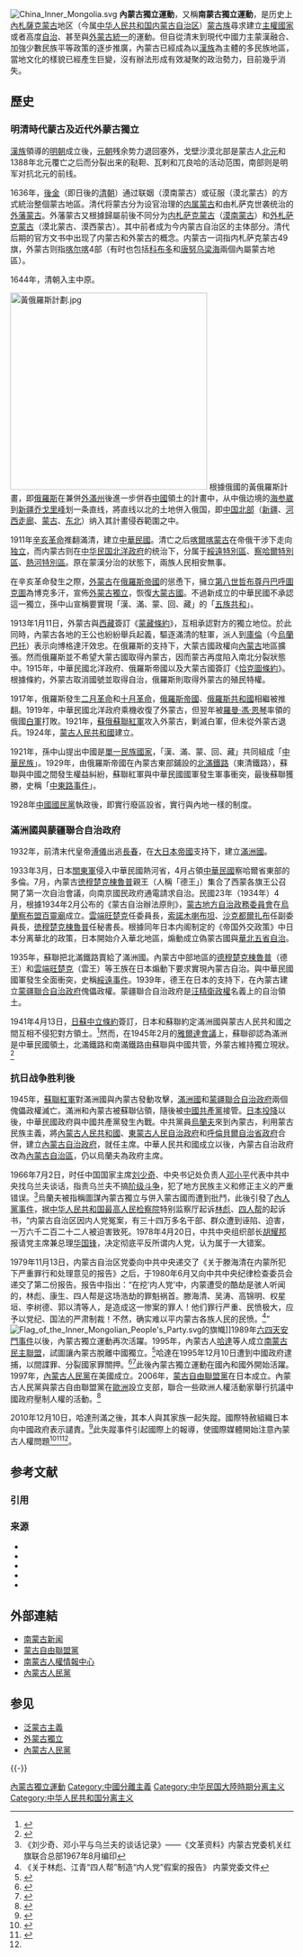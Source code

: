 {{多個問題|
{{POV|time=2017-08-12T10:28:31+00:00}}
{{review}}
}}[[File:China_Inner_Mongolia.svg|thumb]]
'''內蒙古獨立運動'''，又稱'''南蒙古獨立運動'''，是历史上[[內札薩克蒙古|內札薩克蒙古]]地区（今属[[中华人民共和国|中华人民共和国]][[内蒙古自治区|内蒙古自治区]]）[[蒙古族|蒙古族]]尋求建立[[主權國家|主權國家]]或者高度[[自治|自治]]、甚至與[[外蒙古|外蒙古]][[泛蒙古主義|統一]]的運動。但自從清末到現代中國力主蒙漢融合、加強少數民族平等政策的逐步推廣，內蒙古已經成為以[[漢族|漢族]]為主體的多民族地區，當地文化的樣貌已經產生巨變，沒有辦法形成有效凝聚的政治勢力，目前幾乎消失。

==歷史==
===明清時代蒙古及近代外蒙古獨立===

[[漢族|漢族]]領導的[[明朝|明朝]]成立後，[[元朝|元朝]]残余势力退回塞外，戈壁沙漠北部是蒙古人[[北元|北元]]和1388年北元覆亡之后而分裂出来的鞑靼、瓦剌和兀良哈的活动范围，南部则是明军对抗北元的前线。

1636年，[[後金|後金]]（即日後的[[清朝|清朝]]）通过联姻（漠南蒙古）或征服（漠北蒙古）的方式統治整個蒙古地區。清代将蒙古分为设官治理的[[内属蒙古|内属蒙古]]和由札萨克世袭统治的[[外藩蒙古|外藩蒙古]]。外藩蒙古又根據歸屬前後不同分为[[内札萨克蒙古|内札萨克蒙古]]（[[漠南蒙古|漠南蒙古]]）和[[外札萨克蒙古|外札萨克蒙古]]（漠北蒙古、漠西蒙古）。其中前者成为今内蒙古自治区的主体部分。清代后期的官方文书中出现了内蒙古和外蒙古的概念。内蒙古一词指内札萨克蒙古49旗，外蒙古则指[[喀尔喀|喀尔喀]]4部（有时也包括[[科布多|科布多]]和[[唐努乌梁海|唐努乌梁海]]兩個內屬蒙古地區）。

1644年，清朝入主中原。

[[File:黃俄羅斯計劃.jpg|350px]]
根據俄國的黃俄羅斯計畫，即[[俄羅斯|俄羅斯]]在兼併[[外東北|外滿州]]後進一步併吞[[中國|中國]]領土的計畫中，从中俄边境的[[海参崴|海参崴]]到[[新疆|新疆]][[乔戈里峰|乔戈里峰]]划一条直线，將直线以北的土地併入俄国，即[[中国北部|中国北部]]（[[新疆|新疆]]、[[河西走廊|河西走廊]]、[[蒙古|蒙古]]、[[中国东北地区|东北]]）纳入其計畫侵吞範圍之中。

1911年[[辛亥革命|辛亥革命]]推翻滿清，建立[[中華民國|中華民國]]。清亡之后[[喀爾喀蒙古|喀爾喀蒙古]]在帝俄干涉下走向[[外蒙古独立|独立]]，而内蒙古则在[[中华民国|中华民国]][[北洋政府|北洋政府]]的统治下，分属于[[綏遠特別區|綏遠特別區]]、[[察哈爾特別區|察哈爾特別區]]、[[熱河特別區|熱河特別區]]。原在蒙漢分治的狀態下，兩族人民相安無事。

在辛亥革命發生之際，[[外蒙古|外蒙古]]在[[俄羅斯帝國|俄羅斯帝國]]的慫恿下，擁立[[第八世哲布尊丹巴呼圖克圖|第八世哲布尊丹巴呼圖克圖]]為博克多汗，宣佈[[外蒙古獨立|外蒙古獨立]]，恢復[[大蒙古國|大蒙古國]]。不過新成立的中華民國不承認這一獨立，孫中山宣稱要實現「漢、滿、蒙、回、藏」的「[[五族共和|五族共和]]」。

1913年1月11日，外蒙古與[[西藏|西藏]]簽訂《[[蒙藏條約|蒙藏條約]]》，互相承認對方的獨立地位。於此同時，內蒙古各地的王公也紛紛舉兵起義，驅逐滿清的駐軍，派人到[[庫倫|庫倫]]（今[[烏蘭巴托|烏蘭巴托]]）表示向博格達汗效忠。在俄羅斯的支持下，大蒙古國政權向[[內蒙古|內蒙古]]地區擴張。然而俄羅斯並不希望大蒙古國取得內蒙古，因而蒙古再度陷入南北分裂狀態中。1915年，中華民國北洋政府、俄羅斯帝國以及大蒙古國簽訂《[[中俄蒙協約|恰克圖條約]]》。根據條約，外蒙古取消國號並取得自治，俄羅斯則取得外蒙古的殖民特權。

1917年，俄羅斯發生[[二月革命|二月革命]]和[[十月革命|十月革命]]，[[俄羅斯帝國|俄羅斯帝國]]、[[俄羅斯共和國|俄羅斯共和國]]相繼被推翻。1919年，中華民國北洋政府乘機收復了外蒙古，但翌年被[[羅曼·馮·恩琴|羅曼·馮·恩琴]]率領的俄國[[白軍|白軍]]打敗。1921年，[[蘇俄|蘇俄]][[蘇聯紅軍|蘇聯紅軍]]攻入外蒙古，剿滅白軍，但未從外蒙古退兵。1924年，[[蒙古人民共和國|蒙古人民共和國]]建立。

1921年，孫中山提出中國是[[單一民族國家|單一民族國家]]，「漢、滿、蒙、回、藏」共同組成「[[中華民族|中華民族]]」。1929年，由俄羅斯帝國在內蒙古東部鋪設的[[東清鐵路|北滿鐵路]]（東清鐵路），蘇聯與中國之間發生權益糾紛，蘇聯紅軍與中華民國國軍發生軍事衝突，最後蘇聯獲勝，史稱「[[中東路事件|中東路事件]]」。

1928年[[中國國民黨|中國國民黨]]執政後，即實行廢區設省，實行與內地一樣的制度。

===滿洲國與蒙疆聯合自治政府===
1932年，前清末代皇帝[[溥儀|溥儀]]出逃[[長春|長春]]，在[[大日本帝國|大日本帝國]]支持下，建立[[滿洲國|滿洲國]]。

1933年3月，日本[[關東軍|關東軍]]侵入中華民國熱河省，4月占領[[中華民國|中華民國]]察哈爾省東部的多倫。7月，內蒙古[[徳穆楚克棟魯普|徳穆楚克棟魯普]]親王（人稱「德王」）集合了西蒙各旗王公召開了第一次自治會議，向南京國民政府通電請求自治。民國23年（1934年）4月，根據1934年2月公布的《蒙古自治辦法原則》，[[蒙古地方自治政務委員會|蒙古地方自治政務委員會]]在[[烏蘭察布盟|烏蘭察布盟]][[百靈廟|百靈廟]]成立。[[雲端旺楚克|雲端旺楚克]]任委員長，[[索諾木喇布坦|索諾木喇布坦]]、[[沙克都爾扎布|沙克都爾扎布]]任副委員長，[[徳穆楚克棟魯普|徳穆楚克棟魯普]]任秘書長。根據同年日本内阁制定的《帝国外交政策》中日本分离華北的政策，日本開始介入華北地區，煽動成立偽蒙古國與[[華北五省自治|華北五省自治]]。

1935年，蘇聯把北滿鐵路賣給了滿洲國。內蒙古中部地區的[[德穆楚克棟魯普|德穆楚克棟魯普]]（德王）和[[雲端旺楚克|雲端旺楚克]]（雲王）等王族在日本煽動下要求實現內蒙古自治。{{link-en|內蒙古軍|Inner Mongolian Army}}與中華民國國軍發生全面衝突，史稱[[綏遠抗戰|綏遠事件]]。1939年，德王在日本的支持下，在內蒙古建立[[蒙疆聯合自治政府|蒙疆聯合自治政府]]傀儡政權。蒙疆聯合自治政府是[[汪精衛政權|汪精衛政權]]名義上的自治領土。

1941年4月13日，[[日蘇中立條約|日蘇中立條約]]簽訂，日本和蘇聯約定滿洲國與蒙古人民共和國之間互相不侵犯對方領土。<ref>{{cite web
 | url = http://www.ioc.u-tokyo.ac.jp/~worldjpn/documents/texts/JPRU/19410413.D1J.html
 | title = 日ソ中立条約,声明書
 | work = 日本外交主要文書・年表(1),52頁
 | publisher = 東京大学東洋文化研究所 [[田中明彦|田中明彦]]研究室
 | date = 1941年4月13日
 | accessdate = 2011-01-09
 | archive-date = 2015-09-24
 | archive-url = https://web.archive.org/web/20150924035850/http://www.ioc.u-tokyo.ac.jp/~worldjpn/documents/texts/JPRU/19410413.D1J.html
 | dead-url = no
 }}</ref>然而，在1945年2月的[[雅爾達會議|雅爾達會議]]上，蘇聯卻認為滿洲是中華民國領土，北滿鐵路和南滿鐵路由蘇聯與中國共管，外蒙古維持獨立現狀。<ref>{{cite web
 | url = http://www.ioc.u-tokyo.ac.jp/~worldjpn/documents/texts/docs/19450211.T1J.html
 | title = ヤルタ協定
 | work = 日本外交主要文書・年表(1),56‐57頁.条約集第24集第4巻
 | publisher = 東京大学東洋文化研究所 田中明彦研究室
 | date = 1945年2月11日
 | accessdate = 2011-01-09
 | archive-date = 2016-01-05
 | archive-url = https://web.archive.org/web/20160105135931/http://www.ioc.u-tokyo.ac.jp/~worldjpn/documents/texts/docs/19450211.T1J.html
 | dead-url = no
 }}</ref>

=== 抗日战争胜利後 ===
1945年，[[蘇聯紅軍|蘇聯紅軍]]對滿洲國與內蒙古發動攻擊，[[滿洲國|滿洲國]]和[[蒙疆聯合自治政府|蒙疆聯合自治政府]]兩個傀儡政權滅亡。滿洲和內蒙古被蘇聯佔領，隨後被[[中國共產黨|中國共產黨]]接管。[[日本投降|日本投降]]以後，中華民國政府與中國共產黨發生內戰。中共黨員[[烏蘭夫|烏蘭夫]]來到內蒙古，利用蒙古民族主義，將[[內蒙古人民共和國|內蒙古人民共和國]]、[[東蒙古人民自治政府|東蒙古人民自治政府]]和[[呼倫貝爾自治省政府|呼倫貝爾自治省政府]]合併，建立[[內蒙古自治政府|內蒙古自治政府]]，就任主席。中華人民共和國成立以後，內蒙古自治政府改為[[內蒙古自治區|內蒙古自治區]]，仍以烏蘭夫為政府主席。

1966年7月2日，时任中国国家主席[[刘少奇|刘少奇]]、中央书记处负责人[[邓小平|邓小平]]代表中共中央找乌兰夫谈话，指责乌兰夫不搞[[阶级斗争|阶级斗争]]，犯了地方民族主义和修正主义的严重错误。<ref>《刘少奇、邓小平与乌兰夫的谈话记录》——《文革资料》内蒙古党委机关红旗联合总部1967年8月编印</ref>烏蘭夫被指稱圖謀內蒙古獨立与併入蒙古國而遭到批鬥，此後引發了[[內人黨事件|內人黨事件]]，据[[中华人民共和国最高人民检察院|中华人民共和国最高人民检察院]]特别监察厅起诉[[林彪|林彪]]、[[四人帮|四人帮]]的起诉书，“内蒙古自治区因内人党冤案，有三十四万多名干部、群众遭到诬陷、迫害，一万六千二百二十二人被迫害致死。1978年4月20日，中共中央组织部长[[胡耀邦|胡耀邦]]报请党主席兼总理[[华国锋|华国锋]]，决定彻底平反所谓内人党，认为属于一大错案。

1979年11月13日，内蒙古自治区党委向中共中央递交了《关于滕海清在内蒙所犯下严重罪行和处理意见的报告》之后，于1980年6月又向中共中央纪律检查委员会递交了第二份报告。报告中指出：“在挖‘内人党’中，内蒙遭受的酷劫是骇人听闻的，林彪、康生、四人帮是这场浩劫的罪魁祸首。滕海清、吴涛、高锦明、权星垣、李树德、郭以清等人，是造成这一惨案的罪人！他们罪行严重、民愤极大，应予以党纪、国法的严肃制裁！不然，确实难以平内蒙古各族人民的民愤。<ref>《关于林彪、江青“四人帮”制造“内人党”假案的报告》 内蒙党委文件</ref>”
[[File:Flag_of_the_Inner_Mongolian_People's_Party.svg|thumb]]的旗幟]]1989年[[六四天安門事件|六四天安門事件]]以後，內蒙古獨立運動再次活躍。1995年，內蒙古人[[哈達_(持不同政見者)|哈達]]等人成立[[南蒙古民主聯盟|南蒙古民主聯盟]]，試圖讓內蒙古脫離中國獨立。<ref name="rfa20101208">{{cite web
|publisher=[[Radio_Free_Asia|Radio Free Asia]]
|author=[[Joshua_Lipes|Joshua Lipes]]
|accessdate=2011年1月8日
|date=2010-12-08
|title=Family Held in Detention
|url=http://www.rfa.org/english/news/china/son-12082010144241.html
|archive-date=2020-12-09
|archive-url=https://web.archive.org/web/20201209030137/https://www.rfa.org/english/news/china/son-12082010144241.html
|dead-url=no
}}</ref>哈達在1995年12月10日遭到中國政府逮捕，以間諜罪、分裂國家罪關押。<ref name="uyghurj20110103">{{cite web
|publisher=[[日本ウイグル協会|日本ウイグル協会]]
|accessdate=2011年1月8日
|date=2011-01-03
|author=[[内モンゴル人民党|内モンゴル人民党]]幹事長[[フビスガルト|フビスガルト]],[[モンゴル自由連盟党|モンゴル自由連盟党]]幹事長[[ダイチン|ダイチン]],モンゴル人留学生代表・ジャルガラ
|title=ハダ氏と家族を釈放せよ! 中国政府の南モンゴル弾圧に対する抗議行動 趣意書
|url=http://uyghur-j.org/event_20110108.html
|archive-date=2019-06-26
|archive-url=https://web.archive.org/web/20190626064434/https://uyghur-j.org/event_20110108.html
|dead-url=no
}}</ref><ref name="SMHRIC20041002">{{cite web
|publisher=Southern Mongolian Human Rights Information Center
|accessdate=2011年1月8日
|date=October 2, 2004
|title=内モンゴルで服役中のハダが健康を悪化させている
|url=http://www.smhric.org/jap_45.htm
|archive-date=2016年10月10日
|archive-url=https://web.archive.org/web/20161010130453/http://smhric.org/jap_45.htm
|dead-url=no
}}</ref>此後內蒙古獨立運動在國內和國外開始活躍。1997年，[[內蒙古人民黨|內蒙古人民黨]]在美國成立。2006年，[[蒙古自由聯盟黨|蒙古自由聯盟黨]]在日本成立。內蒙古人民黨與蒙古自由聯盟黨在[[歐洲|歐洲]]設立支部，聯合一些歐洲人權活動家舉行抗議中國政府壓制人權的活動。<ref name="lupmモンゴル自由連盟党とは">{{cite web
|url=http://www.lupm.org/japanese/pages/080711j.htm
|title=モンゴル自由連盟党とは？
|publisher=[[モンゴル自由連盟党|モンゴル自由連盟党]]
|author=モンゴル自由連盟党 日本支部
|accessdate=2011年1月8日
|archive-date=2016年3月6日
|archive-url=https://web.archive.org/web/20160306072124/http://www.lupm.org/japanese/pages/080711j.htm
|dead-url=no
}}</ref>

2010年12月10日，哈達刑滿之後，其本人與其家族一起失蹤。國際特赦組織日本向中國政府表示譴責。<ref name="amnestyjp20110101">{{cite web
|url=http://www.amnesty.or.jp/news/2011/0101_1253.html
|title=中国 : 中国は行方不明中のモンゴル人活動家の消息を明らかにしなければならない
|date=2011-01-01
|accessdate=2011-01-08
|publisher=[[アムネスティ・インターナショナル日本|アムネスティ・インターナショナル日本]]
|archive-date=2020-03-15
|archive-url=https://web.archive.org/web/20200315003753/https://www.amnesty.or.jp/news/2011/0101_1253.html
|dead-url=no
}}</ref>此失蹤事件引起國際上的報導，使國際媒體開始注意內蒙古人權問題<ref>{{cite web
|publisher=[[ニューズウィーク|ニューズウィーク]]
|accessdate=2011年1月8日
|date=2010年12月24日
|title=中国第3の火薬庫、内モンゴル
|url=http://www.newsweekjapan.jp/newsroom/2010/12/post-189.php
|archive-date=2018年2月9日
|archive-url=https://web.archive.org/web/20180209020231/https://www.newsweekjapan.jp/newsroom/2010/12/post-189.php
|dead-url=no
}}</ref><ref name="reuters20101214">{{cite web
|publisher=[[Reuters|Reuters]]
|accessdate=2011年1月8日
|date=2010年12月14日
|title=中国が内モンゴル活動家を釈放、現在は自宅軟禁か＝人権団体
|url=http://jp.reuters.com/article/worldNews/idJPJAPAN-18612020101213
|archive-date=2015年6月10日
|archive-url=https://web.archive.org/web/20150610134103/http://jp.reuters.com/article/worldNews/idJPJAPAN-18612020101213
|dead-url=no
}}</ref><ref name="rfa20101208" />。

== 参考文献 ==
=== 引用 ===
{{Reflist|30em}}

=== 来源 ===
{{refbegin}}
* {{cite book 
 | author = [[楊海英|楊海英]]
 | year = 2010
 | page = 113
 | title = モンゴル人ジェノサイドに関する基礎資料 2 内モンゴル人民革命党粛清事件 内モンゴル自治区の文化大革命
 | publisher = 風響社
 | isbn = 978-4-89489-882-0
}}
*{{cite book 
 | author = 楊海英
 | year = 2009
 | title = モンゴル人ジェノサイドに関する基礎資料 1: 滕海清将軍の講話を中心に
 | publisher = 風響社
 | isbn = 4894898810
}}
*{{cite book 
 | author = 楊海英
 | year = 2009
 | title = 墓標なき草原(上) 内モンゴルにおける文化大革命・虐殺の記録
 | publisher = 岩波書店
 | isbn = 4000247719 
}}
*{{cite book 
 | author = 楊海英
 | year = 2009
 | title = 墓標なき草原(下) 内モンゴルにおける文化大革命・虐殺の記録
 | publisher = 岩波書店
 | isbn = 4000247727 
}}
*{{cite book 
 | editor = [[西村幸祐|西村幸祐]] 編集
 | year = 2007-10-29
 | title = 誰も報じない中国の真実
 | publisher = オークラ出版
 | isbn = 477551069X 
}}
{{refend}}

== 外部連結 ==
* [http://smn.news 南蒙古新闻] {{Wayback|url=http://smn.news/ |date=20200522003805 }}{{Mn icon}}{{En icon}}{{Ja icon}}{{Zh icon}}
* [http://www.lupm.org/ 蒙古自由聯盟黨] {{Wayback|url=http://www.lupm.org/ |date=20200926220954 }}{{Ja icon}}{{Zh icon}}{{Mn icon}}
* [http://www.smhric.org/index.htm 南蒙古人權情報中心] {{Wayback|url=http://www.smhric.org/index.htm |date=20201117003606 }}{{En icon}}{{Zh icon}}{{Mn icon}}
* [https://web.archive.org/web/20111211061430/http://www.innermongolia.org/english/index.html 內蒙古人民黨]{{En icon}}{{Zh icon}}{{Mn icon}}

== 参见 ==
*[[泛蒙古主義|泛蒙古主義]]
*[[外蒙古獨立|外蒙古獨立]]
*[[內蒙古人民黨|內蒙古人民黨]]

{{-}}
{{蒙古族|史}}

[[Category:內蒙古獨立運動|]]
[[Category:中國分離主義|Category:中國分離主義]]
[[Category:中华民国大陸時期分离主义|Category:中华民国大陸時期分离主义]]
[[Category:中华人民共和国分离主义|Category:中华人民共和国分离主义]]